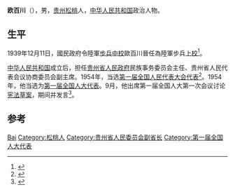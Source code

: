 '''欧百川'''（{{bd|1894年||1970年}}），男，[[贵州|贵州]][[松桃|松桃]]人，[[中华人民共和国|中华人民共和国]]政治人物。

== 生平 ==
1939年12月11日，國民政府令陸軍[[步兵|步兵]][[中校|中校]]歐百川晉任為陸軍步兵[[上校|上校]]<ref>{{cite web|publisher=[[國家圖書館_(中華民國)|國家圖書館]]|url=http://gaz.ncl.edu.tw/detail.jsp?sysid=E1133585|title=政府公報資訊網--《國民政府公報》令|quote=陸軍步兵中校黃道南、甯殿武、高藍田、[[歐百川|歐百川]]、楊恩貴、翁達、馬騰蛟、[[王志剛|王志剛]]、勞冠英、孫子坤、馬培清、孫天放、范宏亮、吳鶴雲、張夏威、唐德、段霖茂、湯新昭、[[張靈甫|張靈甫]]、喬如璽、[[黃曜|黃曜]]晉任為陸軍步兵[[上校|上校]]，陸軍[[工兵|工兵]]中校唐維勤晉任為陸軍工兵上校，陸軍二等[[軍需|軍需正]]汪維恒、吳坦安、沈如驥晉任為陸軍一等軍需正。此令。|access-date=2016-06-21|archive-date=2020-08-07|archive-url=https://web.archive.org/web/20200807113421/https://gaz.ncl.edu.tw/detail.jsp?sysid=E1133585|dead-url=no}}</ref>。

[[中华人民共和国|中华人民共和国]]成立后，担任[[贵州省人民政府|贵州省人民政府]]民族事务委员会主任、贵州省人民代表会议协商委员会副主席。1954年，当选[[第一届全国人民代表大会代表名单|第一届全国人民代表大会代表]]<ref>{{cite book|author=全国人民代表大会常务委员会办公厅|title=中华人民共和国第一届全国人民代表大会代表名单|year=1955年|publisher=全国人民代表大会常务委员会办公厅|url=http://book.ucdrs.superlib.net/views/specific/2929/bookDetail.jsp?dxNumber=000005772167&d=546843D0AE2464CD1C95896344A85614&fenlei=04070402|access-date=2015-01-28|archive-date=2019-01-24|archive-url=https://web.archive.org/web/20190124105450/http://book.ucdrs.superlib.net/views/specific/2929/bookDetail.jsp?dxNumber=000005772167&d=546843D0AE2464CD1C95896344A85614&fenlei=04070402|dead-url=no}}</ref>。1954年，他当选为[[第一届全国人大代表|第一届全国人大代表]]。9月，他出席第一届全国人大第一次会议讨论[[中华人民共和国宪法_(1954年)|宪法草案]]，期间并发言<ref>{{Cite book|title=人民代表大会制度创建史|last=[[张希坡|张希坡]]著|publisher=北京：[[中共党史出版社|中共党史出版社]]|year=2009.08|isbn=978-7-5098-0341-7|pages=657}}</ref>。

== 参考 ==
{{reflist|2}}

{{中国政治人物小作品}}

{{Authority control}}
{{DEFAULTSORT:Ou欧}}
[[Category:欧姓|Bai]]
[[Category:松桃人|Category:松桃人]]
[[Category:贵州省人民委员会副省长|Category:贵州省人民委员会副省长]]
[[Category:第一届全国人大代表|Category:第一届全国人大代表]]